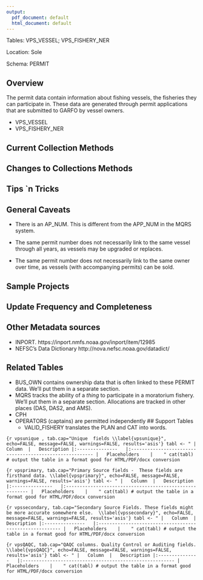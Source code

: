 ```yaml
---
output:
  pdf_document: default
  html_document: default
---
```

Tables: VPS_VESSEL; VPS_FISHERY_NER 

Location: Sole

Schema: PERMIT

## Overview
The permit data contain information about fishing vessels, the fisheries they can participate in. These data are generated through permit applications that are submitted to GARFO by vessel owners.  

+ VPS_VESSEL
+ VPS_FISHERY_NER
        
        
## Current Collection Methods

## Changes to Collections Methods

## Tips `n Tricks

## General Caveats
* There is an AP_NUM. This is different from the APP_NUM in the MQRS system.

* The same permit number does not necessarily link to the same vessel through all years, as vessels may be upgraded or replaces. 

* The same permit number does not necessarily link to the same owner over time, as vessels (with accompanying permits) can be sold.


## Sample Projects

## Update Frequency and Completeness


## Other Metadata sources
+ INPORT.  https://inport.nmfs.noaa.gov/inport/item/12985
+ NEFSC's Data Dictionary  http://nova.nefsc.noaa.gov/datadict/


## Related Tables
+ BUS_OWN contains ownership data that is often linked to these PERMIT data. We'll put them in a separate section.
+ MQRS tracks the ability of a *thing* to participate in a moratorium fishery. We'll put them in a separate section.  Allocations are tracked in other places (DAS, DAS2, and AMS).
+ CPH
+ OPERATORS (captains) are permitted independently 
## Support Tables
  + VALID_FISHERY translates the PLAN and CAT into words.

```{r vpsunique , tab.cap="Unique  fields \\label{vpsunique}", echo=FALSE, message=FALSE, warnings=FALSE, results='asis'}
tabl <- "
|	Column	|	Description
|:---------------	|:--------------------------------------------------------
|	Placeholders	|	
"
cat(tabl) # output the table in a format good for HTML/PDF/docx conversion
```

```{r vpsprimary, tab.cap="Primary Source fields -  These fields are firsthand data. \\label{vpsprimary}", echo=FALSE, message=FALSE, warnings=FALSE, results='asis'}
tabl <- "
|	Column	|	Description
|:---------------	|:--------------------------------------------------------
|	Placeholders	|	
"
cat(tabl) # output the table in a format good for HTML/PDF/docx conversion
```

```{r vpssecondary, tab.cap="Secondary Source Fields. These fields might be more accurate somewhere else.  \\label{vpssecondary}", echo=FALSE, message=FALSE, warnings=FALSE, results='asis'}
tabl <- "
|	Column	|	Description
|:---------------	|:--------------------------------------------------------
|	Placeholders	|	
"
cat(tabl) # output the table in a format good for HTML/PDF/docx conversion
```

```{r vpsQAQC, tab.cap="QAQC columns. Quality Control or Auditing fields.  \\label{vpsQAQC}", echo=FALSE, message=FALSE, warnings=FALSE, results='asis'}
tabl <- "
|	Column	|	Description
|:---------------	|:--------------------------------------------------------
|	Placeholders	|	
"
cat(tabl) # output the table in a format good for HTML/PDF/docx conversion
```

